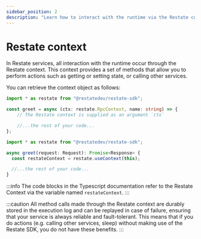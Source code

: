 ```yaml
---
sidebar_position: 2
description: "Learn how to interact with the runtime via the Restate context."
---
```



# Restate context

In Restate services, all interaction with the runtime occur through the Restate context.
This context provides a set of methods that allow you to perform actions such as getting or setting state, or
calling other services.

You can retrieve the context object as follows:

<Tabs groupId="ts-api">
<TabItem value="handler" label="Handler API">

```typescript
import * as restate from "@restatedev/restate-sdk";

const greet = async (ctx: restate.RpcContext, name: string) => {
    // The Restate context is supplied as an argument `ctx`

    //...the rest of your code...
};
```

</TabItem>
<TabItem value="grpc" label="gRPC API">


```typescript
import * as restate from "@restatedev/restate-sdk";

async greet(request: Request): Promise<Response> {
  const restateContext = restate.useContext(this);

  //...the rest of your code...
}
```

</TabItem>
</Tabs>



:::info
The code blocks in the Typescript documentation refer to the Restate Context via the variable named `restateContext`.
:::

:::caution 
All method calls made through the Restate context are durably stored in the execution log
and can be replayed in case of failure, ensuring that your service is always reliable and fault-tolerant.
This means that if you do actions (e.g. calling other services, sleep) without making use of the Restate SDK,
you do not have these benefits.
:::
